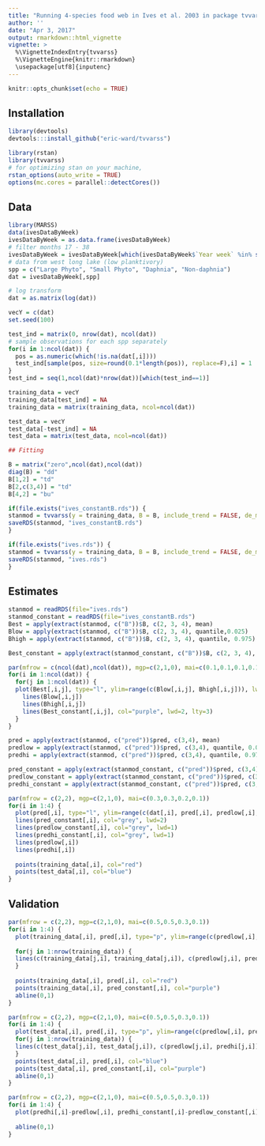 ```yaml
---
title: "Running 4-species food web in Ives et al. 2003 in package tvvarss"
author: ''
date: "Apr 3, 2017"
output: rmarkdown::html_vignette
vignette: >
  %\VignetteIndexEntry{tvvarss}
  %\VignetteEngine{knitr::rmarkdown}
  \usepackage[utf8]{inputenc}
---
```


```r
knitr::opts_chunk$set(echo = TRUE)
```

## Installation

```r
library(devtools)
devtools:::install_github("eric-ward/tvvarss")
```

```r
library(rstan)
library(tvvarss)
# for optimizing stan on your machine,
rstan_options(auto_write = TRUE)
options(mc.cores = parallel::detectCores())
```

## Data

```r
library(MARSS)
data(ivesDataByWeek)
ivesDataByWeek = as.data.frame(ivesDataByWeek)
# filter months 17 - 38
ivesDataByWeek = ivesDataByWeek[which(ivesDataByWeek$`Year week` %in% seq(17,37)),]
# data from west long lake (low planktivory)
spp = c("Large Phyto", "Small Phyto", "Daphnia", "Non-daphnia")
dat = ivesDataByWeek[,spp]

# log transform
dat = as.matrix(log(dat))
```

```r
vecY = c(dat)
set.seed(100)

test_ind = matrix(0, nrow(dat), ncol(dat))
# sample observations for each spp separately
for(i in 1:ncol(dat)) {
  pos = as.numeric(which(!is.na(dat[,i])))
  test_ind[sample(pos, size=round(0.1*length(pos)), replace=F),i] = 1
}
test_ind = seq(1,ncol(dat)*nrow(dat))[which(test_ind==1)]

training_data = vecY
training_data[test_ind] = NA
training_data = matrix(training_data, ncol=ncol(dat))

test_data = vecY
test_data[-test_ind] = NA
test_data = matrix(test_data, ncol=ncol(dat))
```


```r
## Fitting

B = matrix("zero",ncol(dat),ncol(dat))
diag(B) = "dd"
B[1,2] = "td"
B[2,c(3,4)] = "td"
B[4,2] = "bu"
```

```r
if(file.exists("ives_constantB.rds")) {
stanmod = tvvarss(y = training_data, B = B, include_trend = FALSE, de_mean = TRUE, x0 = NULL, shared_q = NULL, shared_r = NULL, shared_u = NULL, mcmc_iter = 3000, mcmc_warmup = 2000, mcmc_thin = 1, mcmc_chain = 3, dynamicB=FALSE)
saveRDS(stanmod, "ives_constantB.rds")
}

if(file.exists("ives.rds")) {
stanmod = tvvarss(y = training_data, B = B, include_trend = FALSE, de_mean = TRUE, x0 = NULL, shared_q = NULL, shared_r = NULL, shared_u = NULL, mcmc_iter = 3000, mcmc_warmup = 2000, mcmc_thin = 1, mcmc_chain = 3)
saveRDS(stanmod, "ives.rds")
}
```

## Estimates

```r
stanmod = readRDS(file="ives.rds")
stanmod_constant = readRDS(file="ives_constantB.rds")
Best = apply(extract(stanmod, c("B"))$B, c(2, 3, 4), mean)
Blow = apply(extract(stanmod, c("B"))$B, c(2, 3, 4), quantile,0.025)
Bhigh = apply(extract(stanmod, c("B"))$B, c(2, 3, 4), quantile, 0.975)

Best_constant = apply(extract(stanmod_constant, c("B"))$B, c(2, 3, 4), mean)

par(mfrow = c(ncol(dat),ncol(dat)), mgp=c(2,1,0), mai=c(0.1,0.1,0.1,0.1))
for(i in 1:ncol(dat)) {
  for(j in 1:ncol(dat)) {
  plot(Best[,i,j], type="l", ylim=range(c(Blow[,i,j], Bhigh[,i,j])), lwd=3)
    lines(Blow[,i,j])
    lines(Bhigh[,i,j])
    lines(Best_constant[,i,j], col="purple", lwd=2, lty=3)
  }
}
```
 
\break

```r
pred = apply(extract(stanmod, c("pred"))$pred, c(3,4), mean)
predlow = apply(extract(stanmod, c("pred"))$pred, c(3,4), quantile, 0.025)
predhi = apply(extract(stanmod, c("pred"))$pred, c(3,4), quantile, 0.975)

pred_constant = apply(extract(stanmod_constant, c("pred"))$pred, c(3,4), mean)
predlow_constant = apply(extract(stanmod_constant, c("pred"))$pred, c(3,4), quantile, 0.025)
predhi_constant = apply(extract(stanmod_constant, c("pred"))$pred, c(3,4), quantile, 0.975)

par(mfrow = c(2,2), mgp=c(2,1,0), mai=c(0.3,0.3,0.2,0.1))
for(i in 1:4) {
  plot(pred[,i], type="l", ylim=range(c(dat[,i], pred[,i], predlow[,i], predhi[,i]), na.rm=T), lwd=2, main = spp[i])
  lines(pred_constant[,i], col="grey", lwd=2)
  lines(predlow_constant[,i], col="grey", lwd=1)
  lines(predhi_constant[,i], col="grey", lwd=1)  
  lines(predlow[,i])
  lines(predhi[,i])  
  
  points(training_data[,i], col="red")
  points(test_data[,i], col="blue")
}
```

\break  

## Validation

```r
par(mfrow = c(2,2), mgp=c(2,1,0), mai=c(0.5,0.5,0.3,0.1))
for(i in 1:4) {
  plot(training_data[,i], pred[,i], type="p", ylim=range(c(predlow[,i], pred[,i], predhi[,i]), na.rm=T), ylab="Predicted", xlab="Observed",col="white", main=spp[i])
  
  for(j in 1:nrow(training_data)) {
  lines(c(training_data[j,i], training_data[j,i]), c(predlow[j,i], predhi[j,i]), col="grey")
  }
  
  points(training_data[,i], pred[,i], col="red")
  points(training_data[,i], pred_constant[,i], col="purple")
  abline(0,1)
}
```


```r

par(mfrow = c(2,2), mgp=c(2,1,0), mai=c(0.5,0.5,0.3,0.1))
for(i in 1:4) {
  plot(test_data[,i], pred[,i], type="p", ylim=range(c(predlow[,i], pred[,i], predhi[,i]), na.rm=T), ylab="Predicted", xlab="Observed",col="white", main=spp[i])
  for(j in 1:nrow(training_data)) {
  lines(c(test_data[j,i], test_data[j,i]), c(predlow[j,i], predhi[j,i]), col="grey")
  }
  points(test_data[,i], pred[,i], col="blue")
  points(test_data[,i], pred_constant[,i], col="purple")
  abline(0,1)
}
```


```r

par(mfrow = c(2,2), mgp=c(2,1,0), mai=c(0.5,0.5,0.3,0.1))
for(i in 1:4) {
  plot(predhi[,i]-predlow[,i], predhi_constant[,i]-predlow_constant[,i], type="p", xlab="Dynamic B", ylab="Static B", main=spp[i])
  
  abline(0,1)
}
```
